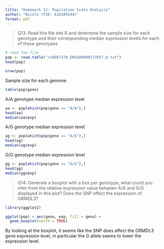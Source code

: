 ```yaml
---
title: "Homework 12: Population Scale Analysis"
author: "Nicolò (PID: A18109144)"
format: pdf
---
```


> Q13: Read this file into R and determine the sample size for each genotype and their corresponding median expression levels for each of these genotypes

```r
# read the file
pop <- read.table("rs8067378_ENSG00000172057.6.txt")
head(pop)
```

```r
nrow(pop)
```

Sample size for each genome

```r
table(pop$geno)
```

A/A genotype median expression level

```r
aa <- pop[which(pop$geno == "A/A"),]
head(aa)
median(aa$exp)
```

A/G genotype median expression level

```r
ag <- pop[which(pop$geno == "A/G"),]
head(ag)
median(ag$exp)
```

G/G genotype median expression level

```r
gg <- pop[which(pop$geno == "G/G"),]
head(gg)
median(gg$exp)
```

> Q14: Generate a boxplot with a box per genotype, what could you infer from the relative expression value between A/A and G/G displayed in this plot? Does the SNP effect the expression of ORMDL3?

```r
library(ggplot2)

ggplot(pop) + aes(geno, exp, fill = geno) +
  geom_boxplot(notch = TRUE)
```

By looking at the boxplot, it seems like the SNP does affect the ORMDL3 gene expression level, in particular the G allele seems to lower the expression level.